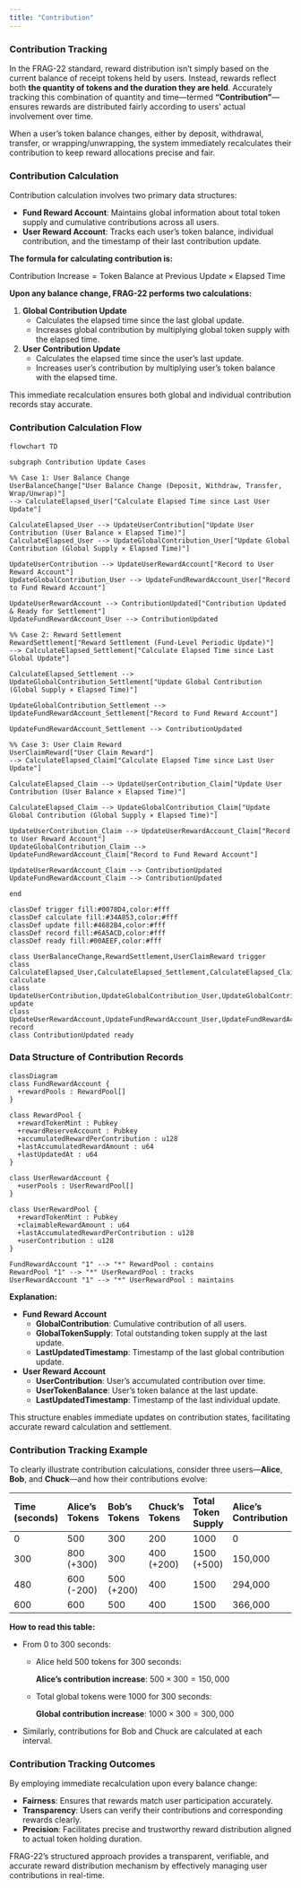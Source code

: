 ```yaml
---
title: "Contribution"
---
```


### **Contribution Tracking**

In the FRAG-22 standard, reward distribution isn’t simply based on the current balance of receipt tokens held by users. Instead, rewards reflect both **the quantity of tokens and the duration they are held**. Accurately tracking this combination of quantity and time—termed **“Contribution”**—ensures rewards are distributed fairly according to users’ actual involvement over time.

When a user’s token balance changes, either by deposit, withdrawal, transfer, or wrapping/unwrapping, the system immediately recalculates their contribution to keep reward allocations precise and fair.

### **Contribution  Calculation**

Contribution calculation involves two primary data structures:

- **Fund Reward Account**: Maintains global information about total token supply and cumulative contributions across all users.
- **User Reward Account**: Tracks each user’s token balance, individual contribution, and the timestamp of their last contribution update.

**The formula for calculating contribution is:**

$\text{Contribution Increase} = \text{Token Balance at Previous Update} \times \text{Elapsed Time}$

**Upon any balance change, FRAG-22 performs two calculations:**

1. **Global Contribution Update**
   - Calculates the elapsed time since the last global update.
   - Increases global contribution by multiplying global token supply with the elapsed time.
2. **User Contribution Update**
   - Calculates the elapsed time since the user’s last update.
   - Increases user’s contribution by multiplying user’s token balance with the elapsed time.

This immediate recalculation ensures both global and individual contribution records stay accurate.

### **Contribution Calculation Flow**

```mermaid
flowchart TD

subgraph Contribution Update Cases

%% Case 1: User Balance Change
UserBalanceChange["User Balance Change (Deposit, Withdraw, Transfer, Wrap/Unwrap)"]
--> CalculateElapsed_User["Calculate Elapsed Time since Last User Update"]

CalculateElapsed_User --> UpdateUserContribution["Update User Contribution (User Balance × Elapsed Time)"]
CalculateElapsed_User --> UpdateGlobalContribution_User["Update Global Contribution (Global Supply × Elapsed Time)"]

UpdateUserContribution --> UpdateUserRewardAccount["Record to User Reward Account"]
UpdateGlobalContribution_User --> UpdateFundRewardAccount_User["Record to Fund Reward Account"]

UpdateUserRewardAccount --> ContributionUpdated["Contribution Updated & Ready for Settlement"]
UpdateFundRewardAccount_User --> ContributionUpdated

%% Case 2: Reward Settlement
RewardSettlement["Reward Settlement (Fund-Level Periodic Update)"]
--> CalculateElapsed_Settlement["Calculate Elapsed Time since Last Global Update"]

CalculateElapsed_Settlement --> UpdateGlobalContribution_Settlement["Update Global Contribution (Global Supply × Elapsed Time)"]

UpdateGlobalContribution_Settlement --> UpdateFundRewardAccount_Settlement["Record to Fund Reward Account"]

UpdateFundRewardAccount_Settlement --> ContributionUpdated

%% Case 3: User Claim Reward
UserClaimReward["User Claim Reward"]
--> CalculateElapsed_Claim["Calculate Elapsed Time since Last User Update"]

CalculateElapsed_Claim --> UpdateUserContribution_Claim["Update User Contribution (User Balance × Elapsed Time)"]

CalculateElapsed_Claim --> UpdateGlobalContribution_Claim["Update Global Contribution (Global Supply × Elapsed Time)"]

UpdateUserContribution_Claim --> UpdateUserRewardAccount_Claim["Record to User Reward Account"]
UpdateGlobalContribution_Claim --> UpdateFundRewardAccount_Claim["Record to Fund Reward Account"]

UpdateUserRewardAccount_Claim --> ContributionUpdated
UpdateFundRewardAccount_Claim --> ContributionUpdated

end

classDef trigger fill:#0078D4,color:#fff
classDef calculate fill:#34A853,color:#fff
classDef update fill:#4682B4,color:#fff
classDef record fill:#6A5ACD,color:#fff
classDef ready fill:#00AEEF,color:#fff

class UserBalanceChange,RewardSettlement,UserClaimReward trigger
class CalculateElapsed_User,CalculateElapsed_Settlement,CalculateElapsed_Claim calculate
class UpdateUserContribution,UpdateGlobalContribution_User,UpdateGlobalContribution_Settlement,UpdateUserContribution_Claim,UpdateGlobalContribution_Claim update
class UpdateUserRewardAccount,UpdateFundRewardAccount_User,UpdateFundRewardAccount_Settlement,UpdateUserRewardAccount_Claim,UpdateFundRewardAccount_Claim record
class ContributionUpdated ready
```

### **Data Structure of Contribution Records**

```mermaid
classDiagram
class FundRewardAccount {
  +rewardPools : RewardPool[]
}

class RewardPool {
  +rewardTokenMint : Pubkey
  +rewardReserveAccount : Pubkey
  +accumulatedRewardPerContribution : u128
  +lastAccumulatedRewardAmount : u64
  +lastUpdatedAt : u64
}

class UserRewardAccount {
  +userPools : UserRewardPool[]
}

class UserRewardPool {
  +rewardTokenMint : Pubkey
  +claimableRewardAmount : u64
  +lastAccumulatedRewardPerContribution : u128
  +userContribution : u128
}

FundRewardAccount "1" --> "*" RewardPool : contains
RewardPool "1" --> "*" UserRewardPool : tracks
UserRewardAccount "1" --> "*" UserRewardPool : maintains
```

**Explanation:**

- **Fund Reward Account**
  - **GlobalContribution**: Cumulative contribution of all users.
  - **GlobalTokenSupply**: Total outstanding token supply at the last update.
  - **LastUpdatedTimestamp**: Timestamp of the last global contribution update.
- **User Reward Account**
  - **UserContribution**: User’s accumulated contribution over time.
  - **UserTokenBalance**: User’s token balance at the last update.
  - **LastUpdatedTimestamp**: Timestamp of the last individual update.

This structure enables immediate updates on contribution states, facilitating accurate reward calculation and settlement.

### **Contribution Tracking Example**

To clearly illustrate contribution calculations, consider three users—**Alice**, **Bob**, and **Chuck**—and how their contributions evolve:

| **Time (seconds)** | **Alice’s Tokens** | **Bob’s Tokens** | **Chuck’s Tokens** | **Total Token Supply** | **Alice’s Contribution** | **Bob’s Contribution** | **Chuck’s Contribution** | **Global Contribution** |
| :----------------- | :----------------- | :--------------- | :----------------- | :--------------------- | :----------------------- | :--------------------- | :----------------------- | :---------------------- |
| 0                  | 500                | 300              | 200                | 1000                   | 0                        | 0                      | 0                        | 0                       |
| 300                | 800 (\+300)        | 300              | 400 (\+200)        | 1500 (\+500)           | 150,000                  | 90,000                 | 60,000                   | 300,000                 |
| 480                | 600 (-200)         | 500 (\+200)      | 400                | 1500                   | 294,000                  | 144,000                | 132,000                  | 570,000                 |
| 600                | 600                | 500              | 400                | 1500                   | 366,000                  | 204,000                | 180,000                  | 750,000                 |

**How to read this table:**

- From 0 to 300 seconds:
  - Alice held 500 tokens for 300 seconds:

    **Alice’s contribution increase**: $500 \times 300 = 150,000$
  - Total global tokens were 1000 for 300 seconds:

    **Global contribution increase**: $1000 \times 300 = 300,000$
- Similarly, contributions for Bob and Chuck are calculated at each interval.

### **Contribution Tracking Outcomes**

By employing immediate recalculation upon every balance change:

- **Fairness**: Ensures that rewards match user participation accurately.
- **Transparency**: Users can verify their contributions and corresponding rewards clearly.
- **Precision**: Facilitates precise and trustworthy reward distribution aligned to actual token holding duration.

FRAG-22’s structured approach provides a transparent, verifiable, and accurate reward distribution mechanism by effectively managing user contributions in real-time.